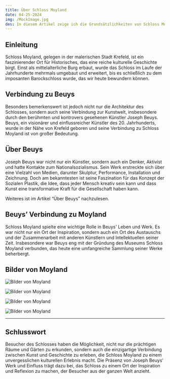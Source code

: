 ```yaml
---
title: Über Schloss Moyland
date: 04-25-2024
img: /MockImage.jpg
des: In diesem Artikel zeige ich die Grundsätzlichkeiten von Schloss Moyland
---
```


## Einleitung

Schloss Moyland, gelegen in der malerischen Stadt Krefeld, ist ein faszinierender Ort für Historisches, das eine reiche kulturelle Geschichte birgt. Einst als mittelalterliche Burg erbaut, wurde das Schloss im Laufe der Jahrhunderte mehrmals umgebaut und erweitert, bis es schließlich zu dem imposanten Barockschloss wurde, das wir heute bewundern können.

## Verbindung zu Beuys

Besonders bemerkenswert ist jedoch nicht nur die Architektur des Schlosses, sondern auch seine Verbindung zur Kunstwelt, insbesondere durch den berühmten und kontrovers gesehenen Künstler Joseph Beuys. Beuys, ein visionärer und einflussreicher Künstler des 20. Jahrhunderts, wurde in der Nähe von Krefeld geboren und seine Verbindung zu Schloss Moyland ist von großer Bedeutung.

## Über Beuys

Joseph Beuys war nicht nur ein Künstler, sondern auch ein Denker, Aktivist und hatte Kontakte zum Nationalsozialismus. Sein Werk erstreckte sich über eine Vielzahl von Medien, darunter Skulptur, Performance, Installation und Zeichnung. Doch am bekanntesten ist seine Faszination für das Konzept der Sozialen Plastik, die Idee, dass jeder Mensch kreativ sein kann und dass Kunst eine transformative Kraft für die Gesellschaft haben kann.

Weiteres ist im Artikel “Über Beuys” nachzulesen.

## Beuys’ Verbindung zu Moyland

Schloss Moyland spielte eine wichtige Rolle in Beuys' Leben und Werk. Es war nicht nur ein Ort der Inspiration, sondern auch ein Ort des Austauschs und der Zusammenarbeit mit anderen Künstlern und Intellektuellen seiner Zeit. Insbesondere war Beuys eng mit der Gründung des Museums Schloss Moyland verbunden, das heute eine umfangreiche Sammlung seiner Werke beherbergt.

## Bilder von Moyland

![Bilder von Moyland](/articlecontents/ueber-moyland/Moyland1.png)

![Bilder von Moyland](/articlecontents/ueber-moyland/Moyland.png)

![Bilder von Moyland](/articlecontents/ueber-moyland/Moyland2.png)

![Bilder von Moyland](/articlecontents/ueber-moyland/Moyland3.png)

---

## Schlusswort

Besucher des Schlosses haben die Möglichkeit, nicht nur die prächtigen Räume und Gärten zu erkunden, sondern auch die einzigartige Verbindung zwischen Kunst und Geschichte zu erleben, die Schloss Moyland zu einem unvergesslichen kulturellen Erlebnis macht. Die Präsenz von Joseph Beuys' Werk und Einfluss trägt dazu bei, das Schloss zu einem Ort der Inspiration und Reflexion zu machen, der Besucher aus der ganzen Welt anzieht.